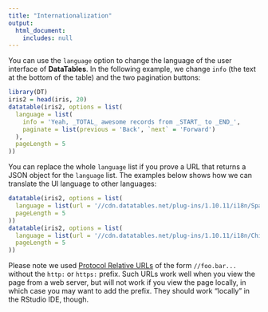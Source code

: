 ```yaml
---
title: "Internationalization"
output:
  html_document:
    includes: null
---
```


You can use the `language` option to change the language of the user interface of **DataTables**. In the following example, we change `info` (the text at the bottom of the table) and the two pagination buttons:

```r
library(DT)
iris2 = head(iris, 20)
datatable(iris2, options = list(
  language = list(
    info = 'Yeah, _TOTAL_ awesome records from _START_ to _END_',
    paginate = list(previous = 'Back', `next` = 'Forward')
  ),
  pageLength = 5
))
```

You can replace the whole `language` list if you prove a URL that returns a JSON object for the `language` list. The examples below shows how we can translate the UI language to other languages:

```r
datatable(iris2, options = list(
  language = list(url = '//cdn.datatables.net/plug-ins/1.10.11/i18n/Spanish.json'),
  pageLength = 5
))
datatable(iris2, options = list(
  language = list(url = '//cdn.datatables.net/plug-ins/1.10.11/i18n/Chinese.json'),
  pageLength = 5
))
```

Please note we used [Protocol Relative URLs](http://billpatrianakos.me/blog/2013/04/18/protocol-relative-urls/) of the form `//foo.bar...` without the `http:` or `https:` prefix. Such URLs work well when you view the page from a web server, but will not work if you view the page locally, in which case you may want to add the prefix. They should work "locally" in the RStudio IDE, though.
